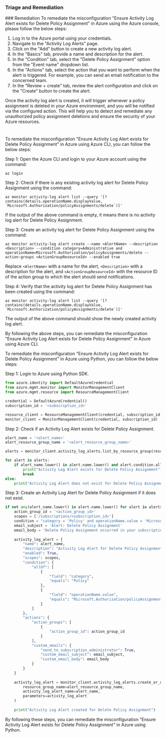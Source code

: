
### Triage and Remediation
<Tabs>
<Tab title='Remediation'>
### Remediation

<AccordionGroup>
<Accordion title='Using Console' defaultOpen='true'>
To remediate the misconfiguration "Ensure Activity Log Alert exists for Delete Policy Assignment" in Azure using the Azure console, please follow the below steps:

1. Log in to the Azure portal using your credentials.
2. Navigate to the "Activity Log Alerts" page.
3. Click on the "Add" button to create a new activity log alert.
4. In the "Basics" tab, provide a name and description for the alert.
5. In the "Condition" tab, select the "Delete Policy Assignment" option from the "Event name" dropdown list.
6. In the "Actions" tab, select the action that you want to perform when the alert is triggered. For example, you can send an email notification to the concerned team.
7. In the "Review + create" tab, review the alert configuration and click on the "Create" button to create the alert.

Once the activity log alert is created, it will trigger whenever a policy assignment is deleted in your Azure environment, and you will be notified via the configured action. This will help you to detect and remediate any unauthorized policy assignment deletions and ensure the security of your Azure resources.

#
</Accordion>

<Accordion title='Using CLI'>
To remediate the misconfiguration "Ensure Activity Log Alert exists for Delete Policy Assignment" in Azure using Azure CLI, you can follow the below steps:

Step 1: Open the Azure CLI and login to your Azure account using the command:

```
az login
```

Step 2: Check if there is any existing activity log alert for Delete Policy Assignment using the command:

```
az monitor activity-log alert list --query '[?contains(details.operationName.displayValue, `Microsoft.Authorization/policyAssignments/delete`)]'
```

If the output of the above command is empty, it means there is no activity log alert for Delete Policy Assignment.

Step 3: Create an activity log alert for Delete Policy Assignment using the command:

```
az monitor activity-log alert create --name <AlertName> --description <Description> --condition category=Administrative and operationName=Microsoft.Authorization/policyAssignments/delete --action-groups <ActionGroupResourceId> --enabled true
```

Replace `<AlertName>` with a name for the alert, `<Description>` with a description for the alert, and `<ActionGroupResourceId>` with the resource ID of the action group to which the alert should send notifications.

Step 4: Verify that the activity log alert for Delete Policy Assignment has been created using the command:

```
az monitor activity-log alert list --query '[?contains(details.operationName.displayValue, `Microsoft.Authorization/policyAssignments/delete`)]'
```

The output of the above command should show the newly created activity log alert.

By following the above steps, you can remediate the misconfiguration "Ensure Activity Log Alert exists for Delete Policy Assignment" in Azure using Azure CLI.
</Accordion>

<Accordion title='Using Python'>
To remediate the misconfiguration "Ensure Activity Log Alert exists for Delete Policy Assignment" in Azure using Python, you can follow the below steps:

Step 1: Login to Azure using Python SDK.

```python
from azure.identity import DefaultAzureCredential
from azure.mgmt.monitor import MonitorManagementClient
from azure.mgmt.resource import ResourceManagementClient

credential = DefaultAzureCredential()
subscription_id = '<subscription_id>'

resource_client = ResourceManagementClient(credential, subscription_id)
monitor_client = MonitorManagementClient(credential, subscription_id)
```

Step 2: Check if an Activity Log Alert exists for Delete Policy Assignment.

```python
alert_name = '<alert_name>'
alert_resource_group_name = '<alert_resource_group_name>'

alerts = monitor_client.activity_log_alerts.list_by_resource_group(resource_group_name=alert_resource_group_name)

for alert in alerts:
    if alert_name.lower() in alert.name.lower() and alert.condition.all_of[0].field == "category" and alert.condition.all_of[0].equals == "Policy":
        print("Activity Log Alert exists for Delete Policy Assignment")
        break
else:
    print("Activity Log Alert does not exist for Delete Policy Assignment")
```

Step 3: Create an Activity Log Alert for Delete Policy Assignment if it does not exist.

```python
if not any(alert_name.lower() in alert.name.lower() for alert in alerts):
    action_group_id = '<action_group_id>'
    scopes = ['/subscriptions/<subscription_id>']
    condition = "category = 'Policy' and operationName.value = 'Microsoft.Authorization/policyAssignments/delete'"
    email_subject = 'Alert: Delete Policy Assignment'
    email_body = 'Delete Policy Assignment occurred in your subscription'
    
    activity_log_alert = {
        "name": alert_name,
        "description": "Activity Log Alert for Delete Policy Assignment",
        "enabled": True,
        "scopes": scopes,
        "condition": {
            "allOf": [
                {
                    "field": "category",
                    "equals": "Policy"
                },
                {
                    "field": "operationName.value",
                    "equals": "Microsoft.Authorization/policyAssignments/delete"
                }
            ]
        },
        "actions": {
            "action_groups": [
                {
                    "action_group_id": action_group_id
                }
            ],
            "custom_emails": {
                "send_to_subscription_administrator": True,
                "custom_email_subject": email_subject,
                "custom_email_body": email_body
            }
        }
    }
    
    activity_log_alert = monitor_client.activity_log_alerts.create_or_update(
        resource_group_name=alert_resource_group_name,
        activity_log_alert_name=alert_name,
        parameters=activity_log_alert
    )
    
    print("Activity Log Alert created for Delete Policy Assignment")
```

By following these steps, you can remediate the misconfiguration "Ensure Activity Log Alert exists for Delete Policy Assignment" in Azure using Python.
</Accordion>

</AccordionGroup>
</Tab>
</Tabs>
